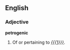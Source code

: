 ==English==

===Adjective===
'''petrogenic'''

# Of or pertaining to ''[[{{{1}}}]]''.
#:''{{{2|<!-- A contaminant produced from unburned petroleum products.-->}}}''